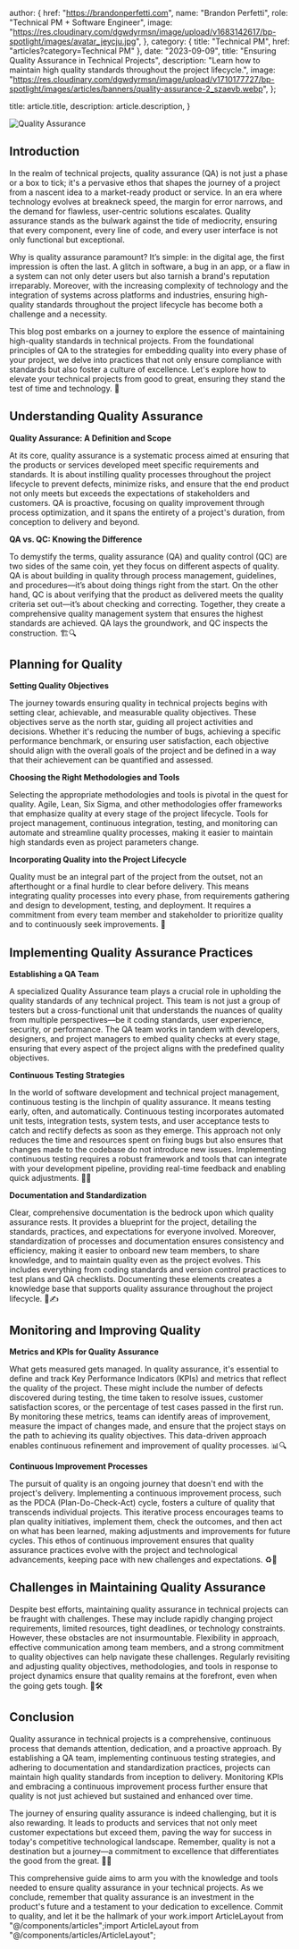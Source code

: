 
  author: {
    href: "https://brandonperfetti.com",
    name: "Brandon Perfetti",
    role: "Technical PM + Software Engineer",
    image:
      "https://res.cloudinary.com/dgwdyrmsn/image/upload/v1683142617/bp-spotlight/images/avatar_jeycju.jpg",
  },
  category: { title: "Technical PM", href: "articles?category=Technical PM" },
  date: "2023-09-09",
  title:
    "Ensuring Quality Assurance in Technical Projects",
  description: "Learn how to maintain high quality standards throughout the project lifecycle.",
  image:
    "https://res.cloudinary.com/dgwdyrmsn/image/upload/v1710177727/bp-spotlight/images/articles/banners/quality-assurance-2_szaevb.webp",
};

  title: article.title,
  description: article.description,
}


<img className="mx-auto" src={article.image} alt="Quality Assurance" />

## Introduction

In the realm of technical projects, quality assurance (QA) is not just a phase or a box to tick; it's a pervasive ethos that shapes the journey of a project from a nascent idea to a market-ready product or service. In an era where technology evolves at breakneck speed, the margin for error narrows, and the demand for flawless, user-centric solutions escalates. Quality assurance stands as the bulwark against the tide of mediocrity, ensuring that every component, every line of code, and every user interface is not only functional but exceptional.

Why is quality assurance paramount? It’s simple: in the digital age, the first impression is often the last. A glitch in software, a bug in an app, or a flaw in a system can not only deter users but also tarnish a brand's reputation irreparably. Moreover, with the increasing complexity of technology and the integration of systems across platforms and industries, ensuring high-quality standards throughout the project lifecycle has become both a challenge and a necessity.

This blog post embarks on a journey to explore the essence of maintaining high-quality standards in technical projects. From the foundational principles of QA to the strategies for embedding quality into every phase of your project, we delve into practices that not only ensure compliance with standards but also foster a culture of excellence. Let's explore how to elevate your technical projects from good to great, ensuring they stand the test of time and technology. 🚀

## Understanding Quality Assurance

**Quality Assurance: A Definition and Scope**

At its core, quality assurance is a systematic process aimed at ensuring that the products or services developed meet specific requirements and standards. It is about instilling quality processes throughout the project lifecycle to prevent defects, minimize risks, and ensure that the end product not only meets but exceeds the expectations of stakeholders and customers. QA is proactive, focusing on quality improvement through process optimization, and it spans the entirety of a project's duration, from conception to delivery and beyond.

**QA vs. QC: Knowing the Difference**

To demystify the terms, quality assurance (QA) and quality control (QC) are two sides of the same coin, yet they focus on different aspects of quality. QA is about building in quality through process management, guidelines, and procedures—it’s about doing things right from the start. On the other hand, QC is about verifying that the product as delivered meets the quality criteria set out—it’s about checking and correcting. Together, they create a comprehensive quality management system that ensures the highest standards are achieved. QA lays the groundwork, and QC inspects the construction. 🏗️🔍

## Planning for Quality

**Setting Quality Objectives**

The journey towards ensuring quality in technical projects begins with setting clear, achievable, and measurable quality objectives. These objectives serve as the north star, guiding all project activities and decisions. Whether it's reducing the number of bugs, achieving a specific performance benchmark, or ensuring user satisfaction, each objective should align with the overall goals of the project and be defined in a way that their achievement can be quantified and assessed.

**Choosing the Right Methodologies and Tools**

Selecting the appropriate methodologies and tools is pivotal in the quest for quality. Agile, Lean, Six Sigma, and other methodologies offer frameworks that emphasize quality at every stage of the project lifecycle. Tools for project management, continuous integration, testing, and monitoring can automate and streamline quality processes, making it easier to maintain high standards even as project parameters change.

**Incorporating Quality into the Project Lifecycle**

Quality must be an integral part of the project from the outset, not an afterthought or a final hurdle to clear before delivery. This means integrating quality processes into every phase, from requirements gathering and design to development, testing, and deployment. It requires a commitment from every team member and stakeholder to prioritize quality and to continuously seek improvements. 🔄

## Implementing Quality Assurance Practices

**Establishing a QA Team**

A specialized Quality Assurance team plays a crucial role in upholding the quality standards of any technical project. This team is not just a group of testers but a cross-functional unit that understands the nuances of quality from multiple perspectives—be it coding standards, user experience, security, or performance. The QA team works in tandem with developers, designers, and project managers to embed quality checks at every stage, ensuring that every aspect of the project aligns with the predefined quality objectives.

**Continuous Testing Strategies**

In the world of software development and technical project management, continuous testing is the linchpin of quality assurance. It means testing early, often, and automatically. Continuous testing incorporates automated unit tests, integration tests, system tests, and user acceptance tests to catch and rectify defects as soon as they emerge. This approach not only reduces the time and resources spent on fixing bugs but also ensures that changes made to the codebase do not introduce new issues. Implementing continuous testing requires a robust framework and tools that can integrate with your development pipeline, providing real-time feedback and enabling quick adjustments. 🔄🔧

**Documentation and Standardization**

Clear, comprehensive documentation is the bedrock upon which quality assurance rests. It provides a blueprint for the project, detailing the standards, practices, and expectations for everyone involved. Moreover, standardization of processes and documentation ensures consistency and efficiency, making it easier to onboard new team members, to share knowledge, and to maintain quality even as the project evolves. This includes everything from coding standards and version control practices to test plans and QA checklists. Documenting these elements creates a knowledge base that supports quality assurance throughout the project lifecycle. 📖✍️

## Monitoring and Improving Quality

**Metrics and KPIs for Quality Assurance**

What gets measured gets managed. In quality assurance, it's essential to define and track Key Performance Indicators (KPIs) and metrics that reflect the quality of the project. These might include the number of defects discovered during testing, the time taken to resolve issues, customer satisfaction scores, or the percentage of test cases passed in the first run. By monitoring these metrics, teams can identify areas of improvement, measure the impact of changes made, and ensure that the project stays on the path to achieving its quality objectives. This data-driven approach enables continuous refinement and improvement of quality processes. 📊🔍

**Continuous Improvement Processes**

The pursuit of quality is an ongoing journey that doesn't end with the project's delivery. Implementing a continuous improvement process, such as the PDCA (Plan-Do-Check-Act) cycle, fosters a culture of quality that transcends individual projects. This iterative process encourages teams to plan quality initiatives, implement them, check the outcomes, and then act on what has been learned, making adjustments and improvements for future cycles. This ethos of continuous improvement ensures that quality assurance practices evolve with the project and technological advancements, keeping pace with new challenges and expectations. ♻️🚀

## Challenges in Maintaining Quality Assurance

Despite best efforts, maintaining quality assurance in technical projects can be fraught with challenges. These may include rapidly changing project requirements, limited resources, tight deadlines, or technology constraints. However, these obstacles are not insurmountable. Flexibility in approach, effective communication among team members, and a strong commitment to quality objectives can help navigate these challenges. Regularly revisiting and adjusting quality objectives, methodologies, and tools in response to project dynamics ensure that quality remains at the forefront, even when the going gets tough. 💪🛠️

## Conclusion

Quality assurance in technical projects is a comprehensive, continuous process that demands attention, dedication, and a proactive approach. By establishing a QA team, implementing continuous testing strategies, and adhering to documentation and standardization practices, projects can maintain high quality standards from inception to delivery. Monitoring KPIs and embracing a continuous improvement process further ensure that quality is not just achieved but sustained and enhanced over time.

The journey of ensuring quality assurance is indeed challenging, but it is also rewarding. It leads to products and services that not only meet customer expectations but exceed them, paving the way for success in today's competitive technological landscape. Remember, quality is not a destination but a journey—a commitment to excellence that differentiates the good from the great. 🚀✨

This comprehensive guide aims to arm you with the knowledge and tools needed to ensure quality assurance in your technical projects. As we conclude, remember that quality assurance is an investment in the product's future and a testament to your dedication to excellence. Commit to quality, and let it be the hallmark of your work.import ArticleLayout from "@/components/articles";import ArticleLayout from "@/components/articles/ArticleLayout";

